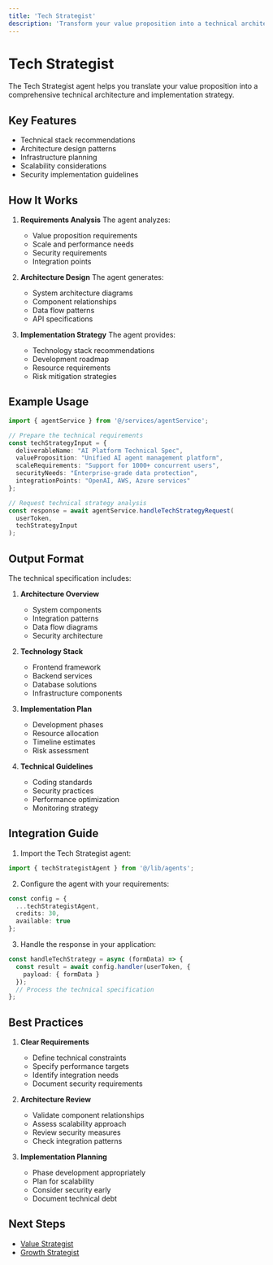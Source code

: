 ```yaml
---
title: 'Tech Strategist'
description: 'Transform your value proposition into a technical architecture'
---
```


# Tech Strategist

The Tech Strategist agent helps you translate your value proposition into a comprehensive technical architecture and implementation strategy.

## Key Features

- Technical stack recommendations
- Architecture design patterns
- Infrastructure planning
- Scalability considerations
- Security implementation guidelines

## How It Works

1. **Requirements Analysis**
   The agent analyzes:
   - Value proposition requirements
   - Scale and performance needs
   - Security requirements
   - Integration points

2. **Architecture Design**
   The agent generates:
   - System architecture diagrams
   - Component relationships
   - Data flow patterns
   - API specifications

3. **Implementation Strategy**
   The agent provides:
   - Technology stack recommendations
   - Development roadmap
   - Resource requirements
   - Risk mitigation strategies

## Example Usage

```typescript
import { agentService } from '@/services/agentService';

// Prepare the technical requirements
const techStrategyInput = {
  deliverableName: "AI Platform Technical Spec",
  valueProposition: "Unified AI agent management platform",
  scaleRequirements: "Support for 1000+ concurrent users",
  securityNeeds: "Enterprise-grade data protection",
  integrationPoints: "OpenAI, AWS, Azure services"
};

// Request technical strategy analysis
const response = await agentService.handleTechStrategyRequest(
  userToken,
  techStrategyInput
);
```

## Output Format

The technical specification includes:

1. **Architecture Overview**
   - System components
   - Integration patterns
   - Data flow diagrams
   - Security architecture

2. **Technology Stack**
   - Frontend framework
   - Backend services
   - Database solutions
   - Infrastructure components

3. **Implementation Plan**
   - Development phases
   - Resource allocation
   - Timeline estimates
   - Risk assessment

4. **Technical Guidelines**
   - Coding standards
   - Security practices
   - Performance optimization
   - Monitoring strategy

## Integration Guide

1. Import the Tech Strategist agent:
```typescript
import { techStrategistAgent } from '@/lib/agents';
```

2. Configure the agent with your requirements:
```typescript
const config = {
  ...techStrategistAgent,
  credits: 30,
  available: true
};
```

3. Handle the response in your application:
```typescript
const handleTechStrategy = async (formData) => {
  const result = await config.handler(userToken, {
    payload: { formData }
  });
  // Process the technical specification
};
```

## Best Practices

1. **Clear Requirements**
   - Define technical constraints
   - Specify performance targets
   - Identify integration needs
   - Document security requirements

2. **Architecture Review**
   - Validate component relationships
   - Assess scalability approach
   - Review security measures
   - Check integration patterns

3. **Implementation Planning**
   - Phase development appropriately
   - Plan for scalability
   - Consider security early
   - Document technical debt

## Next Steps

- [Value Strategist](/examples/value-strategist)
- [Growth Strategist](/examples/growth-strategist) 
